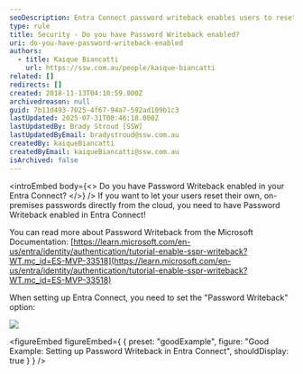 ```yaml
---
seoDescription: Entra Connect password writeback enables users to reset on-premises passwords from the cloud.
type: rule
title: Security - Do you have Password Writeback enabled?
uri: do-you-have-password-writeback-enabled
authors:
  - title: Kaique Biancatti
    url: https://ssw.com.au/people/kaique-biancatti
related: []
redirects: []
created: 2018-11-13T04:10:59.000Z
archivedreason: null
guid: 7b11d493-7025-4f67-94a7-592ad109b1c3
lastUpdated: 2025-07-31T00:46:18.000Z
lastUpdatedBy: Brady Stroud [SSW]
lastUpdatedByEmail: bradystroud@ssw.com.au
createdBy: kaiqueBiancatti
createdByEmail: kaiqueBiancatti@ssw.com.au
isArchived: false
---
```


<introEmbed
  body={<>
Do you have Password Writeback enabled in your Entra Connect?
  </>}
/>
If you want to let your users reset their own, on-premises passwords directly from the cloud, you need to have Password Writeback enabled in Entra Connect!

You can read more about Password Writeback from the Microsoft Documentation: [https://learn.microsoft.com/en-us/entra/identity/authentication/tutorial-enable-sspr-writeback?WT.mc_id=ES-MVP-33518](https://learn.microsoft.com/en-us/entra/identity/authentication/tutorial-enable-sspr-writeback?WT.mc_id=ES-MVP-33518)

When setting up Entra Connect, you need to set the "Password Writeback" option:

![](/uploads/rules/do-you-have-password-writeback-enabled/enablepasswordwriteback.png)

<figureEmbed figureEmbed={ {
  preset: "goodExample",
  figure: "Good Example: Setting up Password Writeback in Entra Connect",
  shouldDisplay: true
} } />
